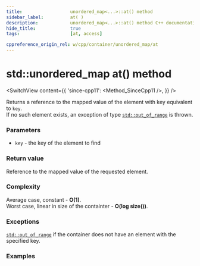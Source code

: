```yaml
---
title:					unordered_map<...>::at() method
sidebar_label:			at( )
description:			unordered_map<...>::at() method C++ documentation
hide_title:				true
tags:					[at, access]

cppreference_origin_rel: w/cpp/container/unordered_map/at
---
```



<!----------------- Codes ---------------------->

<!-- at() -->

# std::unordered_map at() method

<SwitchView content={{
    'since-cpp11': <Method_SinceCpp11 />,
    }} />

Returns a reference to the mapped value of the element with key equivalent to `key`.  
If no such element exists, an exception of type [`std::out_of_range`](#) is thrown.

### Parameters

 - `key` - the key of the element to find

### Return value

Reference to the mapped value of the requested element.

### Complexity

Average case, constant - **O(1)**.  
Worst case, linear in size of the containter - **O(log size())**.

### Exceptions

[`std::out_of_range`](#) if the container does not have an element with the specified key.

### Examples

<ImproveSection />
